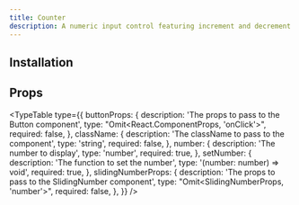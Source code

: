 ```yaml
---
title: Counter
description: A numeric input control featuring increment and decrement buttons, smoothly animating number transitions using the SlidingNumber component.
---
```


<ComponentPreview name="counter-demo" />

## Installation

<ComponentInstallation name="counter" />

## Props

<TypeTable
  type={{
    buttonProps: {
      description: 'The props to pass to the Button component',
      type: "Omit<React.ComponentProps<typeof Button>, 'onClick'>",
      required: false,
    },
    className: {
      description: 'The className to pass to the component',
      type: 'string',
      required: false,
    },
    number: {
      description: 'The number to display',
      type: 'number',
      required: true,
    },
    setNumber: {
      description: 'The function to set the number',
      type: '(number: number) => void',
      required: true,
    },
    slidingNumberProps: {
      description: 'The props to pass to the SlidingNumber component',
      type: "Omit<SlidingNumberProps, 'number'>",
      required: false,
    },
  }}
/>
